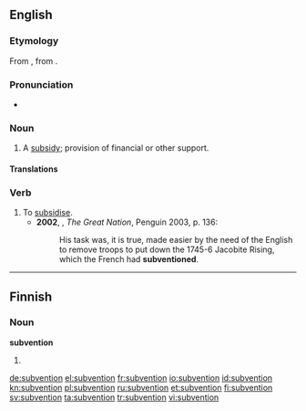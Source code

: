 ==English==
===Etymology===
From {{etyl|frm}} {{term|subvention|lang=frm}}, from {{etyl|LL.}} {{term|subventio}}.

===Pronunciation===
*{{a|UK}} {{IPA|/sʌbˈvɛnʃ(ə)n/}}

===Noun===
{{en-noun}}

# A [[subsidy]]; provision of financial or other support.

====Translations====
{{trans-see|subsidy}}

===Verb===
{{en-verb}}

# To [[subsidise]].
#*'''2002''', {{w|Colin Jones (historian)|Colin Jones}}, ''The Great Nation'', Penguin 2003, p. 136:
#*:His task was, it is true, made easier by the need of the English to remove troops to put down the 1745-6 Jacobite Rising, which the French had '''subventioned'''.

----

==Finnish==

===Noun===
'''subvention'''

# {{fi-form of|type=noun|case=genitive|pl=singular|[[subventio]]}}

[[de:subvention]]
[[el:subvention]]
[[fr:subvention]]
[[io:subvention]]
[[id:subvention]]
[[kn:subvention]]
[[pl:subvention]]
[[ru:subvention]]
[[et:subvention]]
[[fi:subvention]]
[[sv:subvention]]
[[ta:subvention]]
[[tr:subvention]]
[[vi:subvention]]